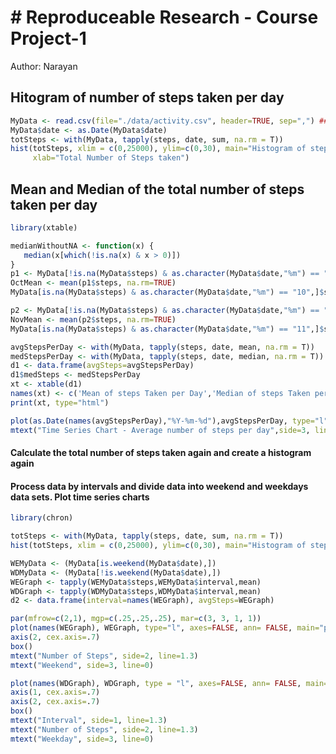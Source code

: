 # Reproduceable Research - Course Project-1
============================================
Author: Narayan

## Hitogram of number of steps taken per day

```{r echo=FALSE}
MyData <- read.csv(file="./data/activity.csv", header=TRUE, sep=",") ## Read file
MyData$date <- as.Date(MyData$date)
totSteps <- with(MyData, tapply(steps, date, sum, na.rm = T)) 
hist(totSteps, xlim = c(0,25000), ylim=c(0,30), main="Histogram of steps taken each day", breaks=10, las=1, border="blue", col="gray", 
     xlab="Total Number of Steps taken")
```
## Mean and Median of the total number of steps taken per day

```{r showtable, results='asis', echo=FALSE}
library(xtable)

medianWithoutNA <- function(x) {
   median(x[which(!is.na(x) & x > 0)])
}
p1 <- MyData[!is.na(MyData$steps) & as.character(MyData$date,"%m") == "10",]
OctMean <- mean(p1$steps, na.rm=TRUE)
MyData[is.na(MyData$steps) & as.character(MyData$date,"%m") == "10",]$steps = OctMean

p2 <- MyData[!is.na(MyData$steps) & as.character(MyData$date,"%m") == "11",]
NovMean <- mean(p2$steps, na.rm=TRUE)
MyData[is.na(MyData$steps) & as.character(MyData$date,"%m") == "11",]$steps = NovMean 

avgStepsPerDay <- with(MyData, tapply(steps, date, mean, na.rm = T))
medStepsPerDay <- with(MyData, tapply(steps, date, median, na.rm = T))
d1 <- data.frame(avgSteps=avgStepsPerDay)
d1$medSteps <- medStepsPerDay
xt <- xtable(d1)
names(xt) <- c('Mean of steps Taken per Day','Median of steps Taken per Day')
print(xt, type="html")

plot(as.Date(names(avgStepsPerDay),"%Y-%m-%d"),avgStepsPerDay, type="l", xlab="Activity Dates", ylab="Averages steps per Day") ## Time series plot
mtext("Time Series Chart - Average number of steps per day",side=3, line=2)
```


#### Calculate the total number of steps taken again and create a histogram again
#### Process data by intervals and divide data into weekend and weekdays data sets. Plot time series charts

```{r echo=FALSE}
library(chron)

totSteps <- with(MyData, tapply(steps, date, sum, na.rm = T)) 
hist(totSteps, xlim = c(0,25000), ylim=c(0,30), main="Histogram of steps taken each day", breaks=10, las=1, border="blue", col="gray")

WEMyData <- (MyData[is.weekend(MyData$date),])
WDMyData <- (MyData[!is.weekend(MyData$date),])
WEGraph <- tapply(WEMyData$steps,WEMyData$interval,mean)
WDGraph <- tapply(WDMyData$steps,WDMyData$interval,mean)
d2 <- data.frame(interval=names(WEGraph), avgSteps=WEGraph)

par(mfrow=c(2,1), mgp=c(.25,.25,.25), mar=c(3, 3, 1, 1))
plot(names(WEGraph), WEGraph, type="l", axes=FALSE, ann= FALSE, main="par(mar=c(1, 2, 2, 1))")
axis(2, cex.axis=.7)
box()
mtext("Number of Steps", side=2, line=1.3)
mtext("Weekend", side=3, line=0)

plot(names(WDGraph), WDGraph, type = "l", axes=FALSE, ann= FALSE, main="par(mar=c(3, 2, 1, 1))")
axis(1, cex.axis=.7)
axis(2, cex.axis=.7)
box()
mtext("Interval", side=1, line=1.3)
mtext("Number of Steps", side=2, line=1.3)
mtext("Weekday", side=3, line=0)
```